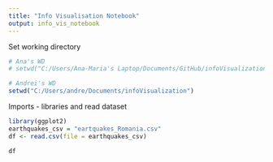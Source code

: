 ```yaml
---
title: "Info Visualisation Notebook"
output: info_vis_notebook
---
```


Set working directory

```r
# Ana's WD
# setwd("C:/Users/Ana-Maria's Laptop/Documents/GitHub/infoVisualization")

# Andrei's WD
setwd("C:/Users/andre/Documents/infoVisualization")
```

Imports - libraries and read dataset

```r
library(ggplot2)
earthquakes_csv = "eartquakes_Romania.csv"
df <- read.csv(file = earthquakes_csv)
```

```r
df
```

